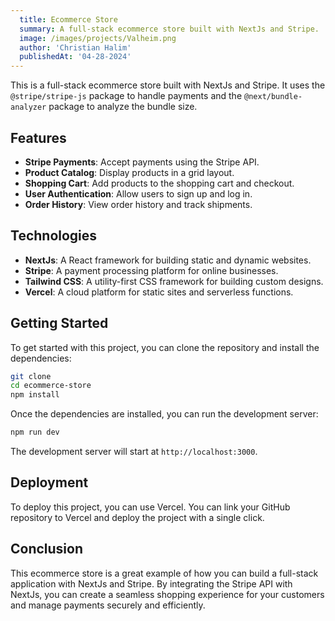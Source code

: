```yaml
---
  title: Ecommerce Store
  summary: A full-stack ecommerce store built with NextJs and Stripe.
  image: /images/projects/Valheim.png
  author: 'Christian Halim'
  publishedAt: '04-28-2024'
---
```


This is a full-stack ecommerce store built with NextJs and Stripe. It uses the
`@stripe/stripe-js` package to handle payments and the `@next/bundle-analyzer`
package to analyze the bundle size.

## Features

- **Stripe Payments**: Accept payments using the Stripe API.
- **Product Catalog**: Display products in a grid layout.
- **Shopping Cart**: Add products to the shopping cart and checkout.
- **User Authentication**: Allow users to sign up and log in.
- **Order History**: View order history and track shipments.

## Technologies

- **NextJs**: A React framework for building static and dynamic websites.
- **Stripe**: A payment processing platform for online businesses.
- **Tailwind CSS**: A utility-first CSS framework for building custom designs.
- **Vercel**: A cloud platform for static sites and serverless functions.

## Getting Started

To get started with this project, you can clone the repository and install the
dependencies:

```bash
git clone
cd ecommerce-store
npm install
```

Once the dependencies are installed, you can run the development server:

```bash
npm run dev
```

The development server will start at `http://localhost:3000`.

## Deployment

To deploy this project, you can use Vercel. You can link your GitHub repository
to Vercel and deploy the project with a single click.

## Conclusion

This ecommerce store is a great example of how you can build a full-stack
application with NextJs and Stripe. By integrating the Stripe API with NextJs,
you can create a seamless shopping experience for your customers and manage
payments securely and efficiently.